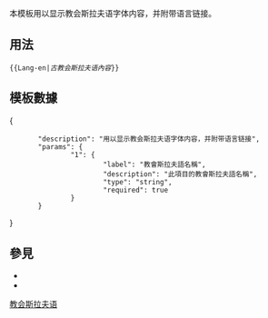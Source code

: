 <includeonly><!-- 在這裡加入模板的保護標識 --></includeonly><noinclude>{{template doc page viewed directly}}</noinclude>
<!-- 在本行下編輯模板說明 -->
本模板用以显示教会斯拉夫语字体内容，并附带语言链接。
== 用法 ==
<code><nowiki>{{Lang-en|</nowiki>''古教会斯拉夫语內容''<nowiki>}}</nowiki></code>

== 模板數據 ==
<templatedata>
{
        "description": "用以显示教会斯拉夫语字体内容，并附带语言链接",
        "params": {
                "1": {
                        "label": "教會斯拉夫語名稱",
                        "description": "此項目的教會斯拉夫語名稱",
                        "type": "string",
                        "required": true
                }
        }
}
</templatedata>

== 參見 ==
* {{tl|lang-cu}}
* {{tl|lang}}

<includeonly>
<!-- 本行下加入模板的分類 -->
[[Category:多语言支持模板|教会斯拉夫语]]
</includeonly>